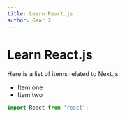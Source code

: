 ```yaml
---
title: Learn React.js
author: Gear 2
---
```


# Learn React.js

<Newsletter />

Here is a list of items related to Next.js:

- Item one 
- Item two 


```jsx
import React from 'react';
```